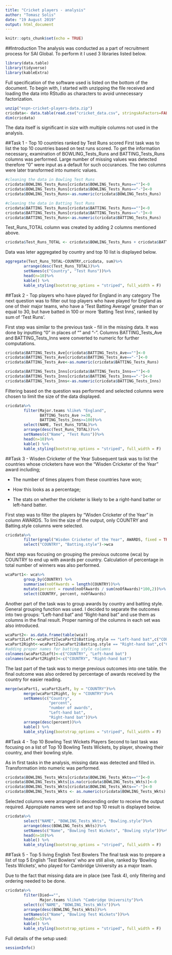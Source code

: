 ```yaml
---
title: "Cricket players - analysis"
author: "Tomasz Solis"
date: "19 August 2019"
output: html_document
---
```


```r
knitr::opts_chunk$set(echo = TRUE)
```
##Introduction
The analysis was conducted as a part of recruitment process for SAI Global. To perform it I used 3 libraries listed below.
```r
library(data.table)
library(tidyverse)
library(kableExtra)
```
Full specification of the software used is listed on the bottom of the document. To begin with, I started with unzipping the file received and loading the data into RStudio as characters to avoid unnecessary factorization. 
```r
unzip("espn-cricket-players-data.zip")
cricdata<- data.table(read.csv("cricket_data.csv", stringsAsFactors=FALSE))
dim(cricdata)
```
The data itself is significant in size with multiple columns not used in the analysis. 

##Task 1 - Top 10 countries ranked by Test Runs scored
First task was to list the top 10 countries based on test runs scored. 
To get the information necessary, examination of BOWLING_Tests_Runs and BATTING_Tests_Runs columns was performed. Large number of missing values was detected therefore "0" were input as a default for such occurances. The two columns were later transformed into numeric values.
```r
#cleaning the data in Bowling Test Runs
cricdata$BOWLING_Tests_Runs[cricdata$BOWLING_Tests_Runs==""]<-0
cricdata$BOWLING_Tests_Runs[cricdata$BOWLING_Tests_Runs=="-"]<-0
cricdata$BOWLING_Tests_Runs<-as.numeric(cricdata$BOWLING_Tests_Runs)

#cleaning the data in Batting Test Runs
cricdata$BATTING_Tests_Runs[cricdata$BATTING_Tests_Runs==""]<-0
cricdata$BATTING_Tests_Runs[cricdata$BATTING_Tests_Runs=="-"]<-0
cricdata$BATTING_Tests_Runs<-as.numeric(cricdata$BATTING_Tests_Runs)
```
Test_Runs_TOTAL column was created by adding 2 columns mentioned above.
```r
cricdata$Test_Runs_TOTAL <- cricdata$BOWLING_Tests_Runs + cricdata$BATTING_Tests_Runs
```
Data was leter aggregated by country and top 10 list is displayed below.
```r
aggregate(Test_Runs_TOTAL~COUNTRY,cricdata, sum)%>%
        arrange(desc(Test_Runs_TOTAL))%>%
        setNames(c("Country", "Test Runs"))%>%
        head(n=10)%>%
        kable() %>%
        kable_styling(bootstrap_options = "striped", full_width = F)
```


##Task 2 - Top players who have played for England in any category
The next question was to filter out top players who have played for England as one of their major teams, who have a ‘Test Batting Average’ greater than or equal to 30, but have batted in 100 or more ‘Batting Test Inns’, ranked by sum of ‘Test Runs’.

First step was similar to the previous task - fill in the missing data. It was done by inputting "0" in places of "" and "-". Columns BATTING_Tests_Ave and BATTING_Tests_Inns were converted to numeric for further computations.

```r
cricdata$BATTING_Tests_Ave[cricdata$BATTING_Tests_Ave==""]<-0
cricdata$BATTING_Tests_Ave[cricdata$BATTING_Tests_Ave=="-"]<-0
cricdata$BATTING_Tests_Ave<-as.numeric(cricdata$BATTING_Tests_Runs)

cricdata$BATTING_Tests_Inns[cricdata$BATTING_Tests_Inns==""]<-0
cricdata$BATTING_Tests_Inns[cricdata$BATTING_Tests_Inns=="-"]<-0
cricdata$BATTING_Tests_Inns<-as.numeric(cricdata$BATTING_Tests_Inns)
```

Filtering based on the question was performed and selected columns were chosen to limit the size of the data displayed. 
```r
cricdata%>%
        filter(Major.teams %like% "England",
               BATTING_Tests_Ave >=30, 
               BATTING_Tests_Inns>=100)%>%
        select(NAME, Test_Runs_TOTAL)%>%
        arrange(desc(Test_Runs_TOTAL))%>%
        setNames(c("Name", "Test Runs"))%>%
        head(n=10)%>%
        kable() %>%
        kable_styling(bootstrap_options = "striped", full_width = F)
```    

##Task 3 - Wisden Cricketer of the Year
Subsequent task was to list the countries whose cricketers have won the “Wisden Cricketer of the Year” award including;

* The number of times players from these countries have won;

* How this looks as a percentage;

* The stats on whether the cricketer is likely to be a right-hand batter 
or left-hand batter.

First step was to filter the players by "Wisden Cricketer of the Year" in column AWARDS. To limi the size of the output, only COUNTRY and Batting.style columns were selected.

```r
cricdata%>%
        filter(grepl("Wisden Cricketer of the Year", AWARDS, fixed = TRUE))%>%
        select("COUNTRY", "Batting.style")->wca
```

Next step was focusing on grouping the previous outcome (wca) by COUNTRY to end up with awards per country. Calculation of percentage in total number of winners was also performed.
```r
wcaPart1<- wca%>%
        group_by(COUNTRY) %>%
        summarise(noOfAwards = length(COUNTRY))%>%
        mutate(percent = round(noOfAwards / sum(noOfAwards)*100,2))%>%
        select(COUNTRY, percent, noOfAwards)
```

Another part of the task was to group awards by country and batting style. General grouping function was used. I decided to separate the outcomes into two groups: "Left-hand bat" and "Right-hand bat" and use them as columns in the final result. Proper naming of the columns in each set was also introduced.
```r
wcaPart2<- as.data.frame(table(wca))
wcaPart2Left<-wcaPart2[wcaPart2$Batting.style == "Left-hand bat",c("COUNTRY", "Freq")]
wcaPart2Right<-wcaPart2[wcaPart2$Batting.style == "Right-hand bat",c("COUNTRY", "Freq")]
#adding proper names for batting style columns
colnames(wcaPart2Left)<-c("COUNTRY", "Left-hand bat")
colnames(wcaPart2Right)<-c("COUNTRY", "Right-hand bat")
```
The last part of the task was to merge previous outcomes into one table. the final outcome was also ordered by percentage of awards received by the country for easier reading.
```r
merge(wcaPart1, wcaPart2Left, by = "COUNTRY")%>%
        merge(wcaPart2Right, by = "COUNTRY")%>%
        setNames(c("Country", 
                   "percent", 
                   "number of awards", 
                   "Left-hand bat", 
                   "Right-hand bat"))%>%
        arrange(desc(percent))%>%
        kable() %>%
        kable_styling(bootstrap_options = "striped", full_width = F)
```

##Task 4 - Top 10 Bowling Test Wickets Players
Second to last task was focusing on a list of Top 10 Bowling Tests Wickets, by player, showing their country, and their bowling style.

As in first tasks in the analysis, missing data was detected and filled in. Transformation into numeric was performed.

```r
cricdata$BOWLING_Tests_Wkts[cricdata$BOWLING_Tests_Wkts==""]<-0
cricdata$BOWLING_Tests_Wkts[is.na(cricdata$BOWLING_Tests_Wkts)]<-0
cricdata$BOWLING_Tests_Wkts[cricdata$BOWLING_Tests_Wkts=="-"]<-0
cricdata$BOWLING_Tests_Wkts <- as.numeric(cricdata$BOWLING_Tests_Wkts)
```
Selected columns were arranged in descending order to receive the output required. Appropiate names were set and top 10 result is displayed below.
```r
cricdata%>%
        select("NAME", "BOWLING_Tests_Wkts", "Bowling.style")%>%
        arrange(desc(BOWLING_Tests_Wkts))%>%
        setNames(c("Name", "Bowling Test Wickets", "Bowling style"))%>%
        head(n=10)%>%
        kable() %>%
        kable_styling(bootstrap_options = "striped", full_width = F)
```
##Task 5 - Top 5 living English Test Bowlers
The final task was to prepare a list of top 5 English ‘Test Bowlers’ who are still alive, ranked by ‘Bowling Tests Wickets’, who played for Cambridge University as a major team.

Due to the fact that missing data are in place (see Task 4), only filtering and ordering needed to be done.
```r
cricdata%>%
        filter(Died=="",
               Major.teams %like% "Cambridge University")%>%
        select(c("NAME", "BOWLING_Tests_Wkts"))%>%
        arrange(desc(BOWLING_Tests_Wkts))%>%
        setNames(c("Name", "Bowling Test Wickets"))%>%
        head(n=5)%>%
        kable() %>%
        kable_styling(bootstrap_options = "striped", full_width = F)
```

Full details of the setup used:
```r
sessionInfo()
```